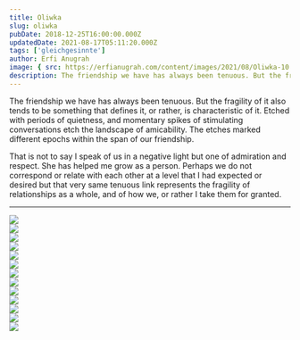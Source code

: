 ```yaml
---
title: Oliwka
slug: oliwka
pubDate: 2018-12-25T16:00:00.000Z
updatedDate: 2021-08-17T05:11:20.000Z
tags: ['gleichgesinnte']
author: Erfi Anugrah
image: { src: https://erfianugrah.com/content/images/2021/08/Oliwka-10.jpg, alt: oliwka_10 }
description: The friendship we have has always been tenuous. But the fragility of it also tends to be something that defines it, or rather, is characteristic of it.
---
```


The friendship we have has always been tenuous. But the fragility of it also tends to be something that defines it, or rather, is characteristic of it. Etched with periods of quietness, and momentary spikes of stimulating conversations etch the landscape of amicability. The etches marked different epochs within the span of our friendship.

That is not to say I speak of us in a negative light but one of admiration and respect. She has helped me grow as a person. Perhaps we do not correspond or relate with each other at a level that I had expected or desired but that very same tenuous link represents the fragility of relationships as a whole, and of how we, or rather I take them for granted.

---
<div class="grid grid-cols-1 sm:grid-cols-2 md:grid-cols-3 lg:grid-cols-4 gap-4">
    <div class="col-span-1">
        <a href ="https://erfianugrah.com/content/images/2021/08/Oliwka.jpg"  data-fslightbox="gallery">
            <img src="https://erfianugrah.com/content/images/2021/08/Oliwka.jpg" />
        </a>
    </div>
    <div class="col-span-1">
        <a href ="https://erfianugrah.com/content/images/2021/08/Oliwka-1.jpg"  data-fslightbox="gallery">
            <img src="https://erfianugrah.com/content/images/2021/08/Oliwka-1.jpg" />
        </a>
    </div>
    <div class="col-span-1">
        <a href ="https://erfianugrah.com/content/images/2021/08/Oliwka-3.jpg"  data-fslightbox="gallery">
            <img src="https://erfianugrah.com/content/images/2021/08/Oliwka-3.jpg" />
        </a>
    </div>
    <div class="col-span-1">
        <a href ="https://erfianugrah.com/content/images/2021/08/Oliwka-4.jpg"  data-fslightbox="gallery">
            <img src="https://erfianugrah.com/content/images/2021/08/Oliwka-4.jpg" />
        </a>
    </div>
    <div class="col-span-1">
        <a href ="https://erfianugrah.com/content/images/2021/08/Oliwka-5.jpg"  data-fslightbox="gallery">
            <img src="https://erfianugrah.com/content/images/2021/08/Oliwka-5.jpg" />
        </a>
    </div>
    <div class="col-span-1">
        <a href ="https://erfianugrah.com/content/images/2021/08/Oliwka-6.jpg"  data-fslightbox="gallery">
            <img src="https://erfianugrah.com/content/images/2021/08/Oliwka-6.jpg" />
        </a>
    </div>
    <div class="col-span-1">
        <a href ="https://erfianugrah.com/content/images/2021/08/Oliwka-8-1.jpg"  data-fslightbox="gallery">
            <img src="https://erfianugrah.com/content/images/2021/08/Oliwka-8-1.jpg" />
        </a>
    </div>
    <div class="col-span-1">
        <a href ="https://erfianugrah.com/content/images/2021/08/Oliwka-7-2.jpg"  data-fslightbox="gallery">
            <img src="https://erfianugrah.com/content/images/2021/08/Oliwka-7-2.jpg" />
        </a>
    </div>
    <div class="col-span-1">
        <a href ="https://erfianugrah.com/content/images/2021/08/Oliwka-13-2.jpg"  data-fslightbox="gallery">
            <img src="https://erfianugrah.com/content/images/2021/08/Oliwka-13-2.jpg" />
        </a>
    </div>
    <div class="col-span-1">
        <a href ="https://erfianugrah.com/content/images/2021/08/Oliwka-9.jpg"  data-fslightbox="gallery">
            <img src="https://erfianugrah.com/content/images/2021/08/Oliwka-9.jpg" />
        </a>
    </div>
    <div class="col-span-1">
        <a href ="https://erfianugrah.com/content/images/2021/08/Oliwka-15.jpg"  data-fslightbox="gallery">
            <img src="https://erfianugrah.com/content/images/2021/08/Oliwka-15.jpg" />
        </a>
    </div>
    <div class="col-span-1">
        <a href ="https://erfianugrah.com/content/images/2021/08/Oliwka-10.jpg"  data-fslightbox="gallery">
            <img src="https://erfianugrah.com/content/images/2021/08/Oliwka-10.jpg" />
        </a>
    </div>
    <div class="col-span-1">
        <a href ="https://erfianugrah.com/content/images/2021/08/Oliwka-12.jpg"  data-fslightbox="gallery">
            <img src="https://erfianugrah.com/content/images/2021/08/Oliwka-12.jpg" />
        </a>
    </div>
</div>